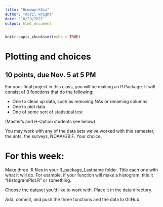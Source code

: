 ```yaml
---
title: "HomeworkSix"
author: "April Wright"
date: "10/29/2021"
output: html_document
---
```


```r
knitr::opts_chunk$set(echo = TRUE)
```

# Plotting and choices

## 10 points, due Nov. 5 at 5 PM

For your final project in this class, you will be making an R Package. It will consist of 3 functions that do the following:

+ One to clean up data, such as removing NAs or renaming columns
+ One to plot data
+ One of some sort of statistical test

(Master's and H-Option students see below)

You may work with any of the data sets we've worked with this semester, the ants, the surveys, NOAA/GBIF. Your choice.

# For this week:

Make three .R files in your R_package_Lastname folder. Title each one with what it will do. For example, if your function will make a histogram, title it "HistogramPlot.R" or something. 

Choose the dataset you'd like to work with. Place it in the data directory.

Add, commit, and push the three functions and the data to GitHub. 
